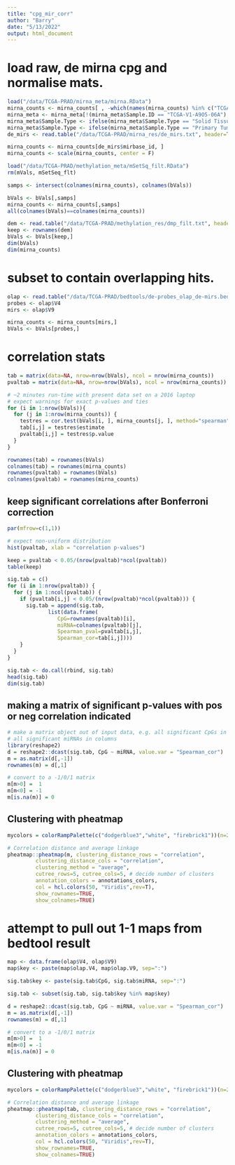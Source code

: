 ```yaml
---
title: "cpg_mir_corr"
author: "Barry"
date: "5/13/2022"
output: html_document
---
```


# load raw, de mirna cpg and normalise mats.

```R
load("/data/TCGA-PRAD/mirna_meta/mirna.RData")
mirna_counts <- mirna_counts[ , -which(names(mirna_counts) %in% c("TCGA-V1-A9O5-06A"))]
mirna_meta <- mirna_meta[!(mirna_meta$Sample.ID == "TCGA-V1-A9O5-06A"),]
mirna_meta$Sample.Type <- ifelse(mirna_meta$Sample.Type == "Solid Tissue Normal", "Normal", mirna_meta$Sample.Type)
mirna_meta$Sample.Type <- ifelse(mirna_meta$Sample.Type == "Primary Tumor", "Tumor", mirna_meta$Sample.Type)
de_mirs <- read.table("/data/TCGA-PRAD/mirna_res/de_mirs.txt", header=T, sep="\t")

mirna_counts <- mirna_counts[de_mirs$mirbase_id, ]
mirna_counts <- scale(mirna_counts, center = F)
```


```R
load("/data/TCGA-PRAD/methylation_meta/mSetSq_filt.RData")
rm(mVals, mSetSeq_flt)

samps <- intersect(colnames(mirna_counts), colnames(bVals))

bVals <- bVals[,samps]
mirna_counts <- mirna_counts[,samps]
all(colnames(bVals)==colnames(mirna_counts))

dem <- read.table("/data/TCGA-PRAD/methylation_res/dmp_filt.txt", header=T, sep="\t")
keep <- rownames(dem)
bVals <- bVals[keep,]
dim(bVals)
dim(mirna_counts)
```

# subset to contain overlapping hits.

```R
olap <- read.table("/data/TCGA-PRAD/bedtools/de-probes_olap_de-mirs.bed", header=F, sep="\t")
probes <- olap$V4
mirs <- olap$V9

mirna_counts <- mirna_counts[mirs,]
bVals <- bVals[probes,]
```


# correlation stats
```R
tab = matrix(data=NA, nrow=nrow(bVals), ncol = nrow(mirna_counts))
pvaltab = matrix(data=NA, nrow=nrow(bVals), ncol = nrow(mirna_counts))

# ~2 minutes run-time with present data set on a 2016 laptop
# expect warnings for exact p-values and ties
for (i in 1:nrow(bVals)){
  for (j in 1:nrow(mirna_counts)) {
    testres = cor.test(bVals[i, ], mirna_counts[j, ], method="spearman")
    tab[i,j] = testres$estimate
    pvaltab[i,j] = testres$p.value
  }
}

rownames(tab) = rownames(bVals)
colnames(tab) = rownames(mirna_counts)
rownames(pvaltab) = rownames(bVals)
colnames(pvaltab) = rownames(mirna_counts)
```

###############################################################################
## keep significant correlations after Bonferroni correction
###############################################################################

```R
par(mfrow=c(1,1))

# expect non-uniform distribution
hist(pvaltab, xlab = "correlation p-values")

keep = pvaltab < 0.05/(nrow(pvaltab)*ncol(pvaltab))
table(keep)

sig.tab = c()
for (i in 1:nrow(pvaltab)) {
  for (j in 1:ncol(pvaltab)) {
    if (pvaltab[i,j] < 0.05/(nrow(pvaltab)*ncol(pvaltab))) {
      sig.tab = append(sig.tab,
             list(data.frame(
                CpG=rownames(pvaltab)[i],
                miRNA=colnames(pvaltab)[j],
                Spearman_pval=pvaltab[i,j],
                Spearman_cor=tab[i,j])))
    }
  }
}

sig.tab <- do.call(rbind, sig.tab)
head(sig.tab)
dim(sig.tab)
```

###############################################################################
## making a matrix of significant p-values with pos or neg correlation indicated
###############################################################################

```R
# make a matrix object out of input data, e.g. all significant CpGs in rows and
# all significant miRNAs in columns
library(reshape2)
d = reshape2::dcast(sig.tab, CpG ~ miRNA, value.var = "Spearman_cor")
m = as.matrix(d[,-1])
rownames(m) = d[,1]

# convert to a -1/0/1 matrix
m[m>0] =  1
m[m<0] = -1
m[is.na(m)] = 0
```


###############################################################################
## Clustering with pheatmap
###############################################################################

```R
mycolors = colorRampPalette(c("dodgerblue3","white", "firebrick1"))(n=299)

# Correlation distance and average linkage
pheatmap::pheatmap(m, clustering_distance_rows = "correlation",
         clustering_distance_cols = "correlation",
         clustering_method = "average",
         cutree_rows=5, cutree_cols=5, # decide number of clusters
         annotation_colors = annotations_colors,
         col = hcl.colors(50, "Viridis",rev=T),
         show_rownames=TRUE,
         show_colnames=TRUE)
```

###############################################################################
# attempt to pull out 1-1 maps from bedtool result
###############################################################################

```R
map <- data.frame(olap$V4, olap$V9)
map$key <- paste(map$olap.V4, map$olap.V9, sep=":")

sig.tab$key <- paste(sig.tab$CpG, sig.tab$miRNA, sep=":")

sig.tab <- subset(sig.tab, sig.tab$key %in% map$key)
```

```R
d = reshape2::dcast(sig.tab, CpG ~ miRNA, value.var = "Spearman_cor")
m = as.matrix(d[,-1])
rownames(m) = d[,1]

# convert to a -1/0/1 matrix
m[m>0] =  1
m[m<0] = -1
m[is.na(m)] = 0
```


###############################################################################
## Clustering with pheatmap
###############################################################################

```R
mycolors = colorRampPalette(c("dodgerblue3","white", "firebrick1"))(n=299)

# Correlation distance and average linkage
pheatmap::pheatmap(tab, clustering_distance_rows = "correlation",
         clustering_distance_cols = "correlation",
         clustering_method = "average",
         cutree_rows=5, cutree_cols=5, # decide number of clusters
         annotation_colors = annotations_colors,
         col = hcl.colors(50, "Viridis",rev=T),
         show_rownames=TRUE,
         show_colnames=TRUE)
```